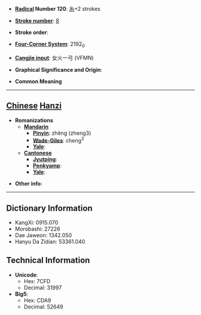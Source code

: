 * '''[[Wiktionary:Chinese radical index| Radical]] Number 120''': [[Wiktionary:Chinese radical index 糸|糸]]+2 strokes

* '''[[Wiktionary:Chinese total strokes index|Stroke number]]''': [[Wiktionary:Chinese total strokes index 8|8]]

* '''Stroke order''': 

* '''[[Wiktionary:Chinese four corner index|Four-Corner System]]''': 2192<sub>0</sub>

* '''[[Wiktionary:Chinese Cangjie index|Cangjie input]]''': 女火一弓 (VFMN)

* '''Graphical Significance and Origin''': 

* '''Common Meaning'''

----

== [[Chinese]] [[Hanzi]] ==

* '''Romanizations'''
** '''[[Mandarin]]'''
*** '''[[Pinyin]]''': zhěng (zheng3)
*** '''[[Wade-Giles]]''': cheng<sup>3</sup>
*** '''[[Yale]]''': 
** '''[[Cantonese]]'''
*** '''[[Jyutping]]''':
*** '''[[Penkyamp]]''': 
*** '''[[Yale]]''': 

* '''Other info''': 

----

== Dictionary Information ==

* KangXi: 0915.070
* Morobashi: 27226
* Dae Jaweon: 1342.050
* Hanyu Da Zidian: 53361.040

== Technical Information ==

* '''Unicode''':
** Hex: 7CFD
** Decimal: 31997
* '''Big5''':
** Hex: CDA9
** Decimal: 52649